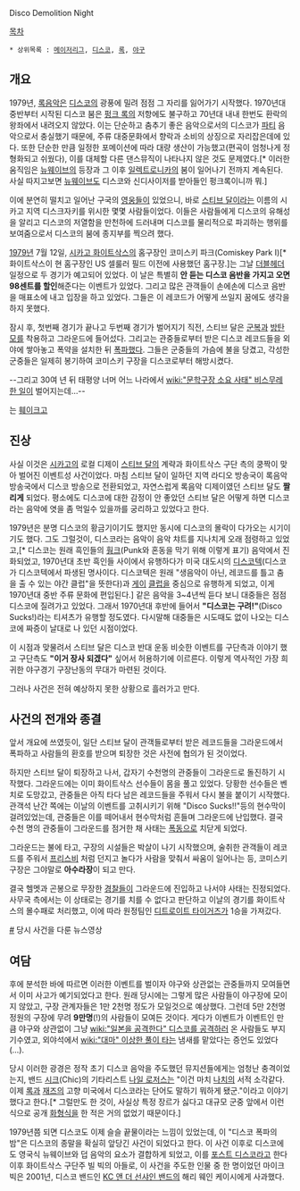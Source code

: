 Disco Demolition Night

[[목차]]

 * 상위목록 : [[메이저리그]], [[디스코]], [[록]], [[야구]]

== 개요 ==

1979년, [[록]]음악은 [[디스코]]의 광풍에 밀려 점점 그 자리를 잃어가기 시작했다. 1970년대 중반부터 시작된 디스코 붐은 [[펑크 록]]의 저항에도 불구하고 70년대 내내 한번도 환락의 왕좌에서 내려오지 않았다. 이는 단순하고 춤추기 좋은 음악으로서의 디스코가 [[파티]] 음악으로서 충실했기 때문에, 주류 대중문화에서 향락과 소비의 상징으로 자리잡은데에 있다. 또한 단순한 만큼 일정한 포메이션에 따라 대량 생산이 가능했고(편곡이 엄청나게 정형화되고 쉬웠다), 이를 대체할 다른 댄스뮤직이 나타나지 않은 것도 문제였다.[* 이러한 움직임은 [[뉴웨이브]]의 등장과 그 이후 [[일렉트로니카]]의 붐이 일어나기 전까지 계속된다. 사실 따지고보면 [[뉴웨이브]]도 디스코와 신디사이저를 받아들인 펑크록이니까 뭐.]

이에 분연히 떨치고 일어난 구국의 [[영웅]]들이 있었으니, 바로 [[스티브 달]]이라는 이름의 시카고 지역 디스크자키를 위시한 몇몇 사람들이었다. 이들은 사람들에게 디스코의 유해성을 알리고 디스코의 저열함을 만천하에 드러내며 디스코를 물리적으로 파괴하는 행위를 보여줌으로서 디스코의 붐에 종지부를 찍으려 했다.

[[1979년]] 7월 12일, [[시카고 화이트삭스]]의 홈구장인 코미스키 파크(Comiskey Park I)[* 화이트삭스이 현 홈구장인 US 셀룰러 필드 이전에 사용했던 홈구장.]는 그날 [[더블헤더]] 일정으로 두 경기가 예고되어 있었다. 이 날은 특별히 '''안 듣는 디스코 음반을 가지고 오면 98센트를 할인'''해준다는 이벤트가 있었다. 그리고 많은 관객들이 손에손에 디스코 음반을 매표소에 내고 입장을 하고 있었다. 그들은 이 레코드가 어떻게 쓰일지 꿈에도 생각을 하지 못했다.

잠시 후, 첫번째 경기가 끝나고 두번째 경기가 벌어지기 직전, 스티브 달은 [[군복]]과 [[방탄모]]를 착용하고 그라운드에 들어섰다. 그리고는 관중들로부터 받은 디스코 레코드들을 외야에 쌓아놓고 폭약을 설치한 뒤 [[폭파]]했다. 그들은 군중들의 가슴에 불을 당겼고, 각성한 군중들은 일제히 봉기하여 코미스키 구장을 디스코로부터 해방시켰다.

--그리고 30여 년 뒤 태평양 너머 어느 나라에서 [[wiki:"문학구장 소요 사태" 비스무레 한 일]]이 벌어지는데…--

는 [[훼이크]]고

== 진상 ==
사실 이것은 [[시카고]]의 로컬 디제이 [[스티브 달]]의 계략과 화이트삭스 구단 측의 쿵짝이 맞아 벌어진 이벤트성 사건이었다. 마침 스티브 달이 일하던 지역 라디오 방송국이 록음악 방송국에서 디스코 방송으로 전환되었고, 자연스럽게 록음악 디제이였던 스티브 달도 '''짤리게''' 되었다. 평소에도 디스코에 대한 감정이 안 좋았던 스티브 달은 어떻게 하면 디스코라는 음악에 엿을 좀 먹일수 있을까를 궁리하고 있었다고 한다.

1979년은 분명 디스코의 황금기이기도 했지만 동시에 디스코의 몰락이 다가오는 시기이기도 했다. 그도 그럴것이, 디스코라는 음악이 음악 챠트를 지나치게 오래 점령하고 있었고,[* 디스코는 원래 흑인들의 [[훵크]](Punk와 혼동을 막기 위해 이렇게 표기) 음악에서 진화되었고, 1970년대 초반 흑인들 사이에서 유행하다가 미국 대도시의 [[디스코텍]](디스코가 디스코텍에서 파생된 명사이다. 디스코텍은 원래 "생음악이 아닌, 레코드를 틀고 춤을 출 수 있는 야간 클럽"을 뜻한다)과 [[게이]] [[클럽]]을 중심으로 유행하게 되었고, 이게 1970년대 중반 주류 문화에 편입된다.] 같은 음악을 3~4년씩 듣다 보니 대중들은 점점 디스코에 질려가고 있었다. 그래서 1970년대 후반에 들어서 '''"디스코는 구려!"'''(Disco Sucks!)라는 티셔츠가 유행할 정도였다. 다시말해 대중들은 시도때도 없이 나오는 디스코에 짜증이 날대로 나 있던 시점이었다.

이 시점과 맞물려서 스티브 달은 디스코 반대 운동 비슷한 이벤트를 구단측과 이야기 했고 구단측도 '''"이거 장사 되겠다"''' 싶어서 허용하기에 이르른다. 이렇게 역사적인 가장 희귀한 야구경기 구장난동의 무대가 마련된 것이다.

그러나 사건은 전혀 예상하지 못한 상황으로 흘러가고 만다.

== 사건의 전개와 종결 ==
앞서 개요에 쓰였듯이, 일단 스티브 달이 관객들로부터 받은 레코드들을 그라운드에서 폭파하고 사람들의 환호를 받으며 퇴장한 것은 사전에 협의가 된 것이었다.

하지만 스티브 달이 퇴장하고 나서, 갑자기 수천명의 관중들이 그라운드로 돌진하기 시작했다. 그라운드에는 이미 화이트삭스 선수들이 몸을 풀고 있었다. 당황한 선수들은 벤치로 도망갔고, 관중들은 아직 타다 남은 레코드들을 주워서 다시 불을 붙이기 시작했다. 관객석 난간 쪽에는 이날의 이벤트를 고취시키기 위해 "Disco Sucks!!"등의 현수막이 걸려있었는데, 관중들은 이를 떼어내서 현수막처럼 흔들며 그라운드에 난입했다. 결국 수천 명의 관중들이 그라운드를 점거한 채 사태는 [[폭동]]으로 치닫게 되었다.

그라운드는 불에 타고, 구장의 시설들은 박살이 나기 시작했으며, 술취한 관객들이 레코드를 주워서 [[프리스비]] 처럼 던지고 놀다가 사람을 맞춰서 싸움이 일어나는 등, 코미스키 구장은 그야말로 '''아수라장'''이 되고 만다. 

결국 헬멧과 곤봉으로 무장한 [[경찰]]들이 그라운드에 진입하고 나서야 사태는 진정되었다. 사무국 측에서는 이 상태로는 경기를 치를 수 없다고 판단하고 이날의 경기를 화이트삭스의 몰수패로 처리했고, 이에 따라 원정팀인 [[디트로이트 타이거즈]]가 1승을 가져갔다.

[http://www.youtube.com/watch?v=MpQfCcsqQ0E #] 당시 사건을 다룬 뉴스영상

== 여담 ==
후에 분석한 바에 따르면 이러한 이벤트를 벌이자 야구와 상관없는 관중들까지 모여들면서 이미 사고가 예기되었다고 한다. 원래 당시에는 그렇게 많은 사람들이 야구장에 모이지 않았고, 구장 관계자들은 1만 2천명 정도가 모일것으로 예상했다. 그런데 5만 2천명 정원의 구장에 무려 '''9만명'''(!)의 사람들이 모여든 것이다. 게다가 이벤트가 이벤트인 만큼 야구와 상관없이 그냥 [[wiki:"일본을 공격한다" 디스코를 공격하러]] 온 사람들도 부지기수였고, 외야석에서 [[wiki:"대마" 이상한 풀이 타는]] 냄새를 맡았다는 증언도 있었다(…).

당시 이러한 광경은 정작 초기 디스코 음악을 주도했던 뮤지션들에게는 엄청난 충격이었는지, 밴드 [[시크]](Chic)의 기타리스트 [[나일 로저스]]는 "이건 마치 [[나치]]의 서적 소각같다. 이제 [[록]]과 [[재즈]]의 고향 미국에서 디스코라는 단어도 말하기 뭐하게 됐군."이라고 이야기 했다고 한다.[* 그럴만도 한 것이, 사실상 특정 장르가 싫다고 대규모 군중 앞에서 이런식으로 공개 [[화형]]식을 한 적은 거의 없었기 때문이다.]

1979년쯤 되면 디스코도 이제 슬슬 끝물이라는 느낌이 있었는데, 이 "디스코 폭파의 밤"은 디스코의 종말을 확실히 앞당긴 사건이 되었다고 한다. 이 사건 이후로 디스코에도 영국식 뉴웨이브와 덥 음악의 요소가 결합하게 되었고, 이를 [[포스트 디스코]]라고 한다
이후 화이트삭스 구단주 빌 빅의 아들로, 이 사건을 주도한 인물 중 한 명이었던 마이크 빅은 2001년, 디스코 밴드인 [[KC 앤 더 선샤인 밴드]]의 해리 웨인 케이시에게 사과했다.
